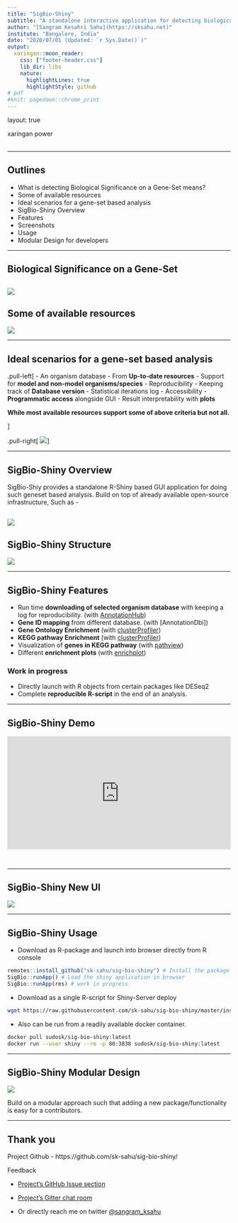 ```yaml
---
title: "SigBio-Shiny"
subtitle: "A standalone interactive application for detecting biological significance on a Gene-Set."
author: "[Sangram Kesahri Sahu](https://sksahu.net)"
institute: "Bangalore, India"
date: "2020/07/01 (Updated: `r Sys.Date()`)"
output:
  xaringan::moon_reader:
    css: ["footer-header.css"]
    lib_dir: libs
    nature:
      highlightLines: true
      highlightStyle: github
# pdf
#knit: pagedown::chrome_print
---
```


layout: true

<div class="my-footer"><span>xaringan power    
&emsp;&emsp;&emsp;&emsp;&emsp;&emsp;&emsp;&emsp;&emsp;&emsp;&emsp;&emsp;&emsp;
&emsp;&emsp;&emsp;&emsp;&emsp;&emsp;&emsp;&emsp;&emsp;&emsp;&emsp;&emsp;&emsp;

---

## Outlines

- What is detecting Biological Significance on a Gene-Set means?
- Some of available resources
- Ideal scenarios for a gene-set based analysis
- SigBio-Shiny Overview
- Features
- Screenshots
- Usage
- Modular Design for developers

---

## Biological Significance on a Gene-Set

![](img/geneset-analysis-overview.png)
---

## Some of available resources 

![](img/geneset-other-resource.png)

---

## Ideal scenarios for a gene-set based analysis

.pull-left[
- An organism database
  - From **Up-to-date resources**
  - Support for **model and non-model organisms/species**
- Reproducibility
  - Keeping track of **Database version**
  - Statistical iterations log
- Accessibility
  - **Programmatic access** alongside GUI
  - Result interpretability with **plots**

**While most available resources support some of above criteria but not all.**

]

.pull-right[
![](img/geneset-reproducibility.png)
]

---

## SigBio-Shiny Overview

SigBio-Shiy provides a standalone R-Shiny based GUI application for doing such geneset based analysis. Build on top of already available open-source infrastructure, Such as - 

![](img/SigBio-Shiny-Overview.png)
---

## SigBio-Shiny Structure

![](img/SigBio-Shiny-Structure.png)

---

## SigBio-Shiny Features

- Run time **downloading of selected organism database** with keeping a log for reproducibility. (with [AnnotationHub])
- **Gene ID mapping** from different database. (with [AnnotationDbi])
- **Gene Ontology Enrichment** (with [clusterProfiler])
- **KEGG pathway Enrichment** (with [clusterProfiler])
- Visualization of **genes in KEGG pathway** (with [pathview])
- Different **enrichment plots** (with [enrichplot])

[AnnotationHub]: https://bioconductor.org/packages/release/bioc/html/AnnotationHub.html
[clusterProfiler]: https://bioconductor.org/packages/release/bioc/html/clusterProfiler.html
[pathview]: https://bioconductor.org/packages/release/bioc/html/pathview.html
[enrichplot]: https://www.bioconductor.org/packages/release/bioc/html/enrichplot.html

### Work in progress

- Directly launch with R objects from certain packages like DESeq2
- Complete **reproducible R-script** in the end of an analysis.

---

## SigBio-Shiny Demo

<div style="position: relative; padding-bottom: 56.25%; height: 0; overflow: hidden;">
<iframe src="https://www.youtube.com/embed/Ij-pPLaXUAc" style="position: absolute; top: 0; left: 0; width: 100%; height: 90%; border:0;" allowfullscreen></iframe>
</div>

---

## SigBio-Shiny New UI

![](img/screenshots/screenshot-new-1.png)

---

## SigBio-Shiny Usage

- Download as R-package and launch into browser directly from R console 

```r
remotes::install_github("sk-sahu/sig-bio-shiny") # Install the package
SigBio::runApp() # Load the shiny application in browser
SigBio::runApp(res) # work in progress
```

- Download as a single R-script for Shiny-Server deploy 

```bash
wget https://raw.githubusercontent.com/sk-sahu/sig-bio-shiny/master/inst/app/app.R -O sig-bio-shiny-app.R
```

- Also can be run from a readily available docker container.

```bash
docker pull sudosk/sig-bio-shiny:latest
docker run --user shiny --rm -p 80:3838 sudosk/sig-bio-shiny:latest

```

---

## SigBio-Shiny Modular Design

![](img/SigBio-Shiny-Modular.png)

Build on a modular approach such that adding a new package/functionality is easy for a contributors. 

---

## Thank you 

Project Github - https://github.com/sk-sahu/sig-bio-shiny/

Feedback 

- [Project's GitHub Issue section](https://github.com/sk-sahu/sig-bio-shiny/issues) 

- [Project's Gitter chat room](https://gitter.im/sig-bio-shiny/community)

- Or directly reach me on twitter [@sangram_ksahu](https://twitter.com/sangram_ksahu)

